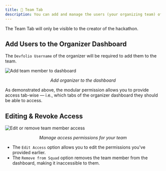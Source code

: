 ```yaml
---
title: 🤼 Team Tab
description: You can add and manage the users (your organizing team) of the Organizer Dashboard here.
---
```


<Callout title="Note" type="info">
  The Team Tab will only be visible to the creator of the hackathon.
</Callout>

## Add Users to the Organizer Dashboard

The `Devfolio Username` of the organizer will be required to add them to the team.

<img src="/assets/team-1.gif" alt="Add team member to dashboard" />
<p align="center"><i>Add organizer to the dashboard</i></p>

As demonstrated above, the modular permission allows you to provide access tab-wise — i.e., which tabs of the organizer dashboard they should be able to access.

## Editing & Revoke Access

<img src="/assets/revised.gif" alt="Edit or remove team member access" />
<p align="center"><i>Manage access permissions for your team</i></p>

- The `Edit Access` option allows you to edit the permissions you've provided earlier.  
- The `Remove from Squad` option removes the team member from the dashboard, making it inaccessible to them.
